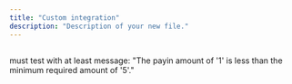 ```yaml
---
title: "Custom integration"
description: "Description of your new file."
---
```


## 

must test with at least message: "The payin amount of '1' is less than the minimum required amount of '5'."